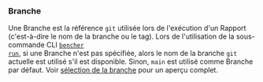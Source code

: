 ### Branche
Une Branche est la référence `git` utilisée lors de l'exécution d'un Rapport (c'est-à-dire le nom de la branche ou le tag).
Lors de l'utilisation de la sous-commande CLI <code><a href="/fr/docs/explanation/bencher-run/">bencher run</a></code>,
si une Branche n'est pas spécifiée, alors le nom de la branche `git` actuelle est utilisé s'il est disponible.
Sinon, `main` est utilisé comme Branche par défaut.
Voir [sélection de la branche](/fr/docs/explanation/branch-selection/) pour un aperçu complet.
